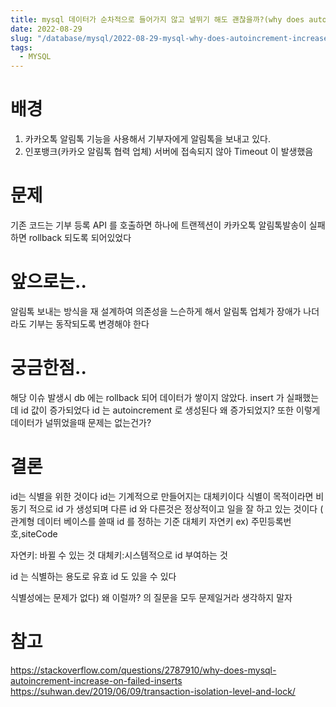 ```yaml
---
title: mysql 데이터가 순차적으로 들어가지 않고 널뛰기 해도 괜찮을까?(why does autoincrement increase on failed insert)
date: 2022-08-29
slug: "/database/mysql/2022-08-29-mysql-why-does-autoincrement-increase-on-failed-insert"
tags:
  - MYSQL
---
```


# 배경
1. 카카오톡 알림톡 기능을 사용해서 기부자에게 알림톡을 보내고 있다.
2. 인포뱅크(카카오 알림톡 협력 업체) 서버에 접속되지 않아 Timeout 이 발생했음

# 문제
기존 코드는
기부 등록 API 를 호출하면 하나에 트랜젝션이
카카오톡 알림톡발송이 실패하면 rollback 되도록 되어있었다

# 앞으로는..
알림톡 보내는 방식을 재 설계하여 의존성을 느슨하게 해서
알림톡 업체가 장애가 나더라도 기부는 동작되도록 변경해야 한다


# 궁금한점..
해당 이슈 발생시 db 에는 rollback 되어 데이터가 쌓이지 않았다.
insert 가 실패했는데 id 값이 증가되었다
id 는 autoincrement 로 생성된다
왜 증가되었지?
또한 이렇게 데이터가 널뛰었을때 문제는 없는건가?

# 결론
id는 식별을 위한 것이다
id는 기계적으로 만들어지는 대체키이다
식별이 목적이라면
비동기 적으로 id 가 생성되며
다른 id 와 다른것은 정상적이고 일을 잘 하고 있는 것이다
(
관계형 데이터 베이스를 쓸때
id 를 정하는 기준
대체키
자연키 ex) 주민등록번호,siteCode

자연키: 바뀔 수 있는 것
대체키:시스템적으로 id 부여하는 것

id 는 식별하는 용도로
유효 id 도 있을 수 있다

식별성에는 문제가 없다)
왜 이럴까? 의 질문을 모두 문제일거라 생각하지 말자

# 참고
https://stackoverflow.com/questions/2787910/why-does-mysql-autoincrement-increase-on-failed-inserts
https://suhwan.dev/2019/06/09/transaction-isolation-level-and-lock/
